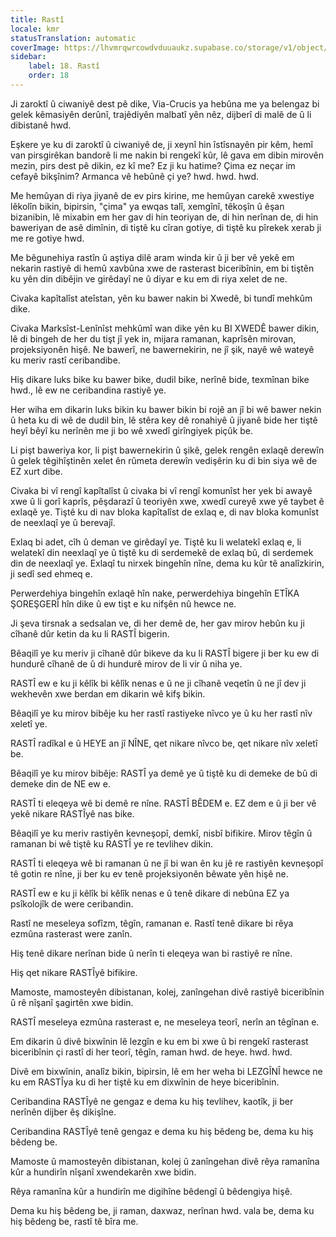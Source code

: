 ```yaml
---
title: Rastî
locale: kmr
statusTranslation: automatic
coverImage: https://lhvmrqwrcowdvduuaukz.supabase.co/storage/v1/object/public/strapi-uploads/small_cover-educacion-fundamental.webp-2d51a7828a2b1309555be27f7e2a61a0.webp
sidebar:
    label: 18. Rastî
    order: 18
---
```

Ji zaroktî û ciwaniyê dest pê dike, Via-Crucis ya hebûna me ya belengaz bi gelek kêmasiyên derûnî, trajêdiyên malbatî yên nêz, dijberî di malê de û li dibistanê hwd.

Eşkere ye ku di zaroktî û ciwaniyê de, ji xeynî hin îstîsnayên pir kêm, hemî van pirsgirêkan bandorê li me nakin bi rengekî kûr, lê gava em dibin mirovên mezin, pirs dest pê dikin, ez kî me? Ez ji ku hatime? Çima ez neçar im cefayê bikşînim? Armanca vê hebûnê çi ye? hwd. hwd. hwd.

Me hemûyan di riya jiyanê de ev pirs kirine, me hemûyan carekê xwestiye lêkolîn bikin, bipirsin, "çima" ya ewqas talî, xemgînî, têkoşîn û êşan bizanibin, lê mixabin em her gav di hin teoriyan de, di hin nerînan de, di hin baweriyan de asê dimînin, di tiştê ku cîran gotiye, di tiştê ku pîrekek xerab ji me re gotiye hwd.

Me bêgunehiya rastîn û aştiya dilê aram winda kir û ji ber vê yekê em nekarin rastiyê di hemû xavbûna xwe de rasterast biceribînin, em bi tiştên ku yên din dibêjin ve girêdayî ne û diyar e ku em di riya xelet de ne.

Civaka kapîtalîst ateîstan, yên ku bawer nakin bi Xwedê, bi tundî mehkûm dike.

Civaka Marksîst-Lenînîst mehkûmî wan dike yên ku BI XWEDÊ bawer dikin, lê di bingeh de her du tişt jî yek in, mijara ramanan, kaprîsên mirovan, projeksiyonên hişê. Ne bawerî, ne bawernekirin, ne jî şik, nayê wê wateyê ku meriv rastî ceribandibe.

Hiş dikare luks bike ku bawer bike, dudil bike, nerînê bide, texmînan bike hwd., lê ew ne ceribandina rastiyê ye.

Her wiha em dikarin luks bikin ku bawer bikin bi rojê an jî bi wê bawer nekin û heta ku di wê de dudil bin, lê stêra key dê ronahiyê û jiyanê bide her tiştê heyî bêyî ku nerînên me ji bo wê xwedî girîngiyek piçûk be.

Li pişt baweriya kor, li pişt bawernekirin û şikê, gelek rengên exlaqê derewîn û gelek têgihîştinên xelet ên rûmeta derewîn vedişêrin ku di bin siya wê de EZ xurt dibe.

Civaka bi vî rengî kapîtalîst û civaka bi vî rengî komunîst her yek bi awayê xwe û li gorî kaprîs, pêşdarazî û teoriyên xwe, xwedî cureyê xwe yê taybet ê exlaqê ye. Tiştê ku di nav bloka kapîtalîst de exlaq e, di nav bloka komunîst de neexlaqî ye û berevajî.

Exlaq bi adet, cîh û deman ve girêdayî ye. Tiştê ku li welatekî exlaq e, li welatekî din neexlaqî ye û tiştê ku di serdemekê de exlaq bû, di serdemek din de neexlaqî ye. Exlaqî tu nirxek bingehîn nîne, dema ku kûr tê analîzkirin, ji sedî sed ehmeq e.

Perwerdehiya bingehîn exlaqê hîn nake, perwerdehiya bingehîn ETÎKA ŞOREŞGERÎ hîn dike û ew tişt e ku nifşên nû hewce ne.

Ji şeva tirsnak a sedsalan ve, di her demê de, her gav mirov hebûn ku ji cîhanê dûr ketin da ku li RASTÎ bigerin.

Bêaqilî ye ku meriv ji cîhanê dûr bikeve da ku li RASTÎ bigere ji ber ku ew di hundurê cîhanê de û di hundurê mirov de li vir û niha ye.

RASTÎ ew e ku ji kêlîk bi kêlîk nenas e û ne ji cîhanê veqetîn û ne jî dev ji wekhevên xwe berdan em dikarin wê kifş bikin.

Bêaqilî ye ku mirov bibêje ku her rastî rastiyeke nîvco ye û ku her rastî nîv xeletî ye.

RASTÎ radîkal e û HEYE an jî NÎNE, qet nikare nîvco be, qet nikare nîv xeletî be.

Bêaqilî ye ku mirov bibêje: RASTÎ ya demê ye û tiştê ku di demeke de bû di demeke din de NE ew e.

RASTÎ ti eleqeya wê bi demê re nîne. RASTÎ BÊDEM e. EZ dem e û ji ber vê yekê nikare RASTÎyê nas bike.

Bêaqilî ye ku meriv rastiyên kevneşopî, demkî, nisbî bifikire. Mirov têgîn û ramanan bi wê tiştê ku RASTÎ ye re tevlihev dikin.

RASTÎ ti eleqeya wê bi ramanan û ne jî bi wan ên ku jê re rastiyên kevneşopî tê gotin re nîne, ji ber ku ev tenê projeksiyonên bêwate yên hişê ne.

RASTÎ ew e ku ji kêlîk bi kêlîk nenas e û tenê dikare di nebûna EZ ya psîkolojîk de were ceribandin.

Rastî ne meseleya sofîzm, têgîn, ramanan e. Rastî tenê dikare bi rêya ezmûna rasterast were zanîn.

Hiş tenê dikare nerînan bide û nerîn ti eleqeya wan bi rastiyê re nîne.

Hiş qet nikare RASTÎyê bifikire.

Mamoste, mamosteyên dibistanan, kolej, zanîngehan divê rastiyê biceribînin û rê nîşanî şagirtên xwe bidin.

RASTÎ meseleya ezmûna rasterast e, ne meseleya teorî, nerîn an têgînan e.

Em dikarin û divê bixwînin lê lezgîn e ku em bi xwe û bi rengekî rasterast biceribînin çi rastî di her teorî, têgîn, raman hwd. de heye. hwd. hwd.

Divê em bixwînin, analîz bikin, bipirsin, lê em her weha bi LEZGÎNÎ hewce ne ku em RASTÎya ku di her tiştê ku em dixwînin de heye biceribînin.

Ceribandina RASTÎyê ne gengaz e dema ku hiş tevlihev, kaotîk, ji ber nerînên dijber êş dikişîne.

Ceribandina RASTÎyê tenê gengaz e dema ku hiş bêdeng be, dema ku hiş bêdeng be.

Mamoste û mamosteyên dibistanan, kolej û zanîngehan divê rêya ramanîna kûr a hundirîn nîşanî xwendekarên xwe bidin.

Rêya ramanîna kûr a hundirîn me digihîne bêdengî û bêdengiya hişê.

Dema ku hiş bêdeng be, ji raman, daxwaz, nerînan hwd. vala be, dema ku hiş bêdeng be, rastî tê bîra me.

